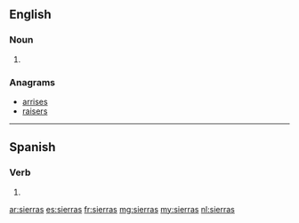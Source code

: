 ==English==

===Noun===
{{head|en|plural}}

# {{plural of|sierra|lang=en}}

===Anagrams===
* [[arrises#English|arrises]]
* [[raisers#English|raisers]]

----

==Spanish==

===Verb===
{{es-verb-form}}

# {{es-verb form of|ending=ar|mood=indicative|tense=present|pers=2|formal=no|number=singular|serrar}}

[[ar:sierras]]
[[es:sierras]]
[[fr:sierras]]
[[mg:sierras]]
[[my:sierras]]
[[nl:sierras]]